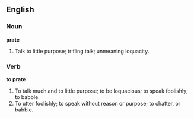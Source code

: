 ==English==

===Noun===

'''prate'''

#Talk to little purpose; trifling talk; unmeaning loquacity.

===Verb===

'''to prate'''

#To talk much and to little purpose; to be loquacious; to speak foolishly; to babble.
#To utter foolishly; to speak without reason or purpose; to chatter, or babble.